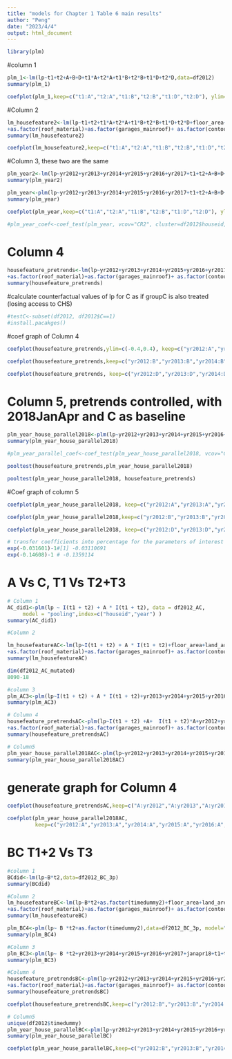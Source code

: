```yaml
---
title: "models for Chapter 1 Table 6 main results"
author: "Peng"
date: "2023/4/4"
output: html_document
---
```


```r
library(plm)
```

#column 1
```r
plm_1<-lm(lp~t1+t2+A+B+D+t1*A+t2*A+t1*B+t2*B+t1*D+t2*D,data=df2012)
summary(plm_1)
```


```r
coefplot(plm_1,keep=c("t1:A","t2:A","t1:B","t2:B","t1:D","t2:D"), ylim=c(-0.4,0.4), axis.text.x = element_text(size=14))
```


#Column 2 
```r

lm_housefeature2<-lm(lp~t1+t2+t1*A+t2*A+t1*B+t2*B+t1*D+t2*D+floor_area+land_area+bedrooms_min+as.factor(building_age)+ as.factor(deck)+ as.factor(wall_material) 
+as.factor(roof_material)+as.factor(garages_mainroof)+ as.factor(contour)+as.factor(timedummy2) +as.factor(suburb),data=df2012_mutated)
summary(lm_housefeature2)
```


```r
coefplot(lm_housefeature2,keep=c("t1:A","t2:A","t1:B","t2:B","t1:D","t2:D"), ylim=c(-0.4,0.4), axis.text.x = element_text(size=14))
```

#Column 3, these two are the same

```r
plm_year2<-lm(lp~yr2012+yr2013+yr2014+yr2015+yr2016+yr2017+t1+t2+A+B+D+t1*A+t2*A+t1*B+t2*B+t1*D+t2*D+as.factor(houseid)+as.factor(year),data=df2012)
summary(plm_year2)
```


```r
plm_year<-plm(lp~yr2012+yr2013+yr2014+yr2015+yr2016+yr2017+t1+t2+A+B+D+t1*A+t2*A+t1*B+t2*B+t1*D+t2*D,data=df2012, model="within",effect="individual", index=c("houseid","year"))
summary(plm_year) 
```

```r
coefplot(plm_year,keep=c("t1:A","t2:A","t1:B","t2:B","t1:D","t2:D"), ylim=c(-0.4,0.4), axis.text.x = element_text(size=14))
```

```r

#plm_year_coef<-coef_test(plm_year, vcov="CR2", cluster=df2012$houseid, test="Satterthwaite")

```


# Column 4
```r
housefeature_pretrends<-lm(lp~yr2012+yr2013+yr2014+yr2015+yr2016+yr2017+yr2012*A+yr2013*A+yr2014*A+yr2015*A+yr2016*A+yr2017*A+yr2012*B+yr2013*B+yr2014*B+yr2015*B+yr2016*B+yr2017*B+yr2012*D+yr2013*D+yr2014*D+yr2015*D+yr2016*D+yr2017*D+t1+t2+A+B+D+t1*A+t2*A+t1*B+t2*B+t1*D+t2*D+floor_area+land_area+bedrooms_min+as.factor(building_age)+ as.factor(deck)+ as.factor(wall_material) 
+as.factor(roof_material)+as.factor(garages_mainroof)+ as.factor(contour)+as.factor(suburb),data=df2012_mutated)
summary(housefeature_pretrends)
```

#calculate counterfactual values of lp for C as if groupC is also treated (losing access to CHS)
```r
#testC<-subset(df2012, df2012$C==1)
#install.pacakges()
```


#coef graph of Column 4
```r
coefplot(housefeature_pretrends,ylim=c(-0.4,0.4), keep=c("yr2012:A","yr2013:A","yr2014:A","yr2015:A","yr2016:A","yr2017:A","A:t1", "A:t2"), axis.text.x = element_text(size=14))
```

```r
coefplot(housefeature_pretrends,keep=c("yr2012:B","yr2013:B","yr2014:B","yr2015:B","yr2016:B","yr2017:B", "B:t1","B:t2"), axis.text.x = element_text(size=14))
```
```r
coefplot(housefeature_pretrends, keep=c("yr2012:D","yr2013:D","yr2014:D","yr2015:D","yr2016:D","yr2017:D", "D:t1", "D:t2"), axis.text.x = element_text(size=14))
```




# Column 5, pretrends controlled, with 2018JanApr and C as baseline
```r
plm_year_house_parallel2018<-plm(lp~yr2012+yr2013+yr2014+yr2015+yr2016+yr2017+yr2012*A+yr2013*A+yr2014*A+yr2015*A+yr2016*A+yr2017*A+yr2012*B+yr2013*B+yr2014*B+yr2015*B+yr2016*B+yr2017*B+yr2012*D+yr2013*D+yr2014*D+yr2015*D+yr2016*D+yr2017*D+t1+t2+A+B+D+t1*A+t2*A+t1*B+t2*B+t1*D+t2*D,data=df2012, model="within",effect="individual", index=c("houseid","year"))
summary(plm_year_house_parallel2018)
```

```r
#plm_year_parallel_coef<-coef_test(plm_year_house_parallel2018, vcov="CR2", cluster=df2012$houseid, test="Satterthwaite")
```


```r
pooltest(housefeature_pretrends,plm_year_house_parallel2018)
```
```r
pooltest(plm_year_house_parallel2018, housefeature_pretrends)
```



#Coef graph of column 5

```r
coefplot(plm_year_house_parallel2018, keep=c("yr2012:A","yr2013:A","yr2014:A","yr2015:A","yr2016:A","yr2017:A","janapr18:A", "A:t1", "A:t2"), axis.text.x = element_text(size=14))
```


```r
coefplot(plm_year_house_parallel2018,keep=c("yr2012:B","yr2013:B","yr2014:B","yr2015:B","yr2016:B","yr2017:B", "B:t1","B:t2"), axis.text.x = element_text(size=14))
```


```r
coefplot(plm_year_house_parallel2018, keep=c("yr2012:D","yr2013:D","yr2014:D","yr2015:D","yr2016:D","yr2017:D", "D:t1", "D:t2"), axis.text.x = element_text(size=14))
```


```r
# transfer coefficients into percentage for the parameters of interest
exp(-0.031601)-1#[1] -0.03110691
exp(-0.14608)-1 # -0.1359114
```


# A Vs C, T1 Vs T2+T3

```r
# Column 1
AC_did1<-plm(lp ~ I(t1 + t2) + A * I(t1 + t2), data = df2012_AC, 
     model = "pooling",index=c("houseid","year") )
summary(AC_did1)
```


```r
#Column 2

lm_housefeatureAC<-lm(lp~I(t1 + t2) + A * I(t1 + t2)+floor_area+land_area+bedrooms_min+as.factor(building_age)+ as.factor(deck)+ as.factor(wall_material) 
+as.factor(roof_material)+as.factor(garages_mainroof)+ as.factor(contour)+as.factor(timedummy2) +as.factor(suburb),data=df2012_AC_mutated)
summary(lm_housefeatureAC)
```
```r
dim(df2012_AC_mutated)
8090-18
```

```r
#column 3
plm_AC3<-plm(lp~I(t1 + t2) + A * I(t1 + t2)+yr2013+yr2014+yr2015+yr2016+yr2017+janapr18,data=df2012_AC, model="within",effect="individual", index=c("houseid","year"))
summary(plm_AC3)

```


```r
# Column 4
housefeature_pretrendsAC<-plm(lp~I(t1 + t2) +A+  I(t1 + t2)*A+yr2012+yr2013+yr2014+yr2015+yr2016+yr2017+yr2012*A+yr2013*A+yr2014*A+yr2015*A+yr2016*A+yr2017*A+floor_area+land_area+bedrooms_min+as.factor(building_age)+ as.factor(deck)+ as.factor(wall_material) 
+as.factor(roof_material)+as.factor(garages_mainroof)+ as.factor(contour)+as.factor(suburb),data=df2012_AC_mutated,model="pooling", index=c("houseid","year"))
summary(housefeature_pretrendsAC)
```
```r
# Column5 
plm_year_house_parallel2018AC<-plm(lp~yr2012+yr2013+yr2014+yr2015+yr2016+yr2017+yr2012*A+yr2013*A+yr2014*A+yr2015*A+yr2016*A+yr2017*A+I(t1 + t2) +A+ A * I(t1 + t2),data=df2012_AC, model="within",effect="individual", index=c("houseid","year"))
summary(plm_year_house_parallel2018AC)
```
# generate graph for Column 4
```r
coefplot(housefeature_pretrendsAC,keep=c("A:yr2012","A:yr2013","A:yr2014","A:yr2015","A:yr2016","A:yr2017"), axis.text.x = element_text(size=14))
```


```r
coefplot(plm_year_house_parallel2018AC,
         keep=c("yr2012:A","yr2013:A","yr2014:A","yr2015:A","yr2016:A","yr2017:A"), axis.text.x = element_text(size=14))
```
# BC T1+2 Vs T3
```r
#column 1
BCdid<-lm(lp~B*t2,data=df2012_BC_3p)
summary(BCdid)
```


```r
#Column 2
lm_housefeatureBC<-lm(lp~B*t2+as.factor(timedummy2)+floor_area+land_area+bedrooms_min+as.factor(building_age)+ as.factor(deck)+ as.factor(wall_material) 
+as.factor(roof_material)+as.factor(garages_mainroof)+ as.factor(contour) +as.factor(suburb),data=df2012_BC_3p_mutated)
summary(lm_housefeatureBC)
```


```r
plm_BC4<-plm(lp~ B *t2+as.factor(timedummy2),data=df2012_BC_3p, model="within",effect="individual", index=c("houseid","year"))
summary(plm_BC4)
```


```r
#Column 3
plm_BC3<-plm(lp~ B *t2+yr2013+yr2014+yr2015+yr2016+yr2017+janapr18+t1+t2+B,data=df2012_BC_3p, model="within",effect="individual", index=c("houseid","year"))
summary(plm_BC3)
```



```r
#Column 4
housefeature_pretrendsBC<-plm(lp~yr2012+yr2013+yr2014+yr2015+yr2016+yr2017+janapr18+yr2012*B+yr2013*B+yr2014*B+yr2015*B+yr2016*B+yr2017*B+janapr18*B+ B * t2+floor_area+land_area+bedrooms_min+as.factor(building_age)+ as.factor(deck)+ as.factor(wall_material) 
+as.factor(roof_material)+as.factor(garages_mainroof)+ as.factor(contour)+as.factor(suburb),data=df2012_BC_3p_mutated,model="pooling", index=c("houseid","year"))
summary(housefeature_pretrendsBC)
```
```r
coefplot(housefeature_pretrendsBC,keep=c("yr2012:B","yr2013:B","yr2014:B","yr2015:B","yr2016:B","yr2017:B","janapr18:B"), axis.text.x = element_text(size=14))
```


```r
# Column5 
unique(df2012$timedummy)
plm_year_house_parallelBC<-plm(lp~yr2012+yr2013+yr2014+yr2015+yr2016+yr2017+janapr18+yr2012*B+yr2013*B+yr2014*B+yr2015*B+yr2016*B+yr2017*B+janapr18*B+ B * t2,data=df2012_BC_3p, model="within",effect="individual", index=c("houseid","year"))
summary(plm_year_house_parallelBC)
```

```r
coefplot(plm_year_house_parallelBC,keep=c("yr2012:B","yr2013:B","yr2014:B","yr2015:B","yr2016:B","yr2017:B","janapr18:B"), axis.text.x = element_text(size=14))
```